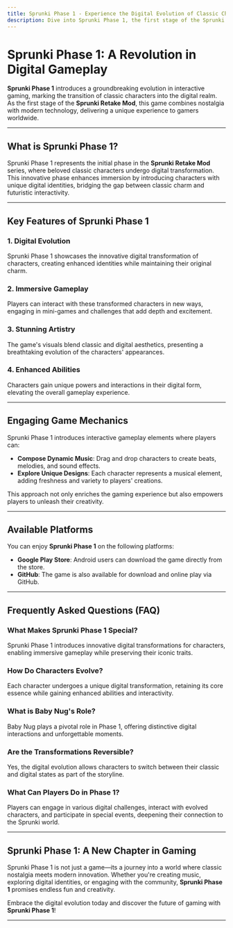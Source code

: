 ```yaml
---
title: Sprunki Phase 1 - Experience the Digital Evolution of Classic Characters
description: Dive into Sprunki Phase 1, the first stage of the Sprunki Retake Mod, where classic characters undergo a breathtaking digital transformation. Enjoy immersive gameplay, stunning artistry, and unique abilities.
---
```


# Sprunki Phase 1: A Revolution in Digital Gameplay

**Sprunki Phase 1** introduces a groundbreaking evolution in interactive gaming, marking the transition of classic characters into the digital realm. As the first stage of the **Sprunki Retake Mod**, this game combines nostalgia with modern technology, delivering a unique experience to gamers worldwide.

---

## What is Sprunki Phase 1?

Sprunki Phase 1 represents the initial phase in the **Sprunki Retake Mod** series, where beloved classic characters undergo digital transformation. This innovative phase enhances immersion by introducing characters with unique digital identities, bridging the gap between classic charm and futuristic interactivity.

---

## Key Features of Sprunki Phase 1

### **1. Digital Evolution**
Sprunki Phase 1 showcases the innovative digital transformation of characters, creating enhanced identities while maintaining their original charm.

### **2. Immersive Gameplay**
Players can interact with these transformed characters in new ways, engaging in mini-games and challenges that add depth and excitement.

### **3. Stunning Artistry**
The game's visuals blend classic and digital aesthetics, presenting a breathtaking evolution of the characters' appearances.

### **4. Enhanced Abilities**
Characters gain unique powers and interactions in their digital form, elevating the overall gameplay experience.

---

## Engaging Game Mechanics

Sprunki Phase 1 introduces interactive gameplay elements where players can:

- **Compose Dynamic Music**: Drag and drop characters to create beats, melodies, and sound effects.  
- **Explore Unique Designs**: Each character represents a musical element, adding freshness and variety to players' creations.

This approach not only enriches the gaming experience but also empowers players to unleash their creativity.

---

## Available Platforms

You can enjoy **Sprunki Phase 1** on the following platforms:

- **Google Play Store**: Android users can download the game directly from the store.  
- **GitHub**: The game is also available for download and online play via GitHub.

---

## Frequently Asked Questions (FAQ)

### **What Makes Sprunki Phase 1 Special?**
Sprunki Phase 1 introduces innovative digital transformations for characters, enabling immersive gameplay while preserving their iconic traits.

### **How Do Characters Evolve?**
Each character undergoes a unique digital transformation, retaining its core essence while gaining enhanced abilities and interactivity.

### **What is Baby Nug's Role?**
Baby Nug plays a pivotal role in Phase 1, offering distinctive digital interactions and unforgettable moments.

### **Are the Transformations Reversible?**
Yes, the digital evolution allows characters to switch between their classic and digital states as part of the storyline.

### **What Can Players Do in Phase 1?**
Players can engage in various digital challenges, interact with evolved characters, and participate in special events, deepening their connection to the Sprunki world.

---

## Sprunki Phase 1: A New Chapter in Gaming

Sprunki Phase 1 is not just a game—its a journey into a world where classic nostalgia meets modern innovation. Whether you're creating music, exploring digital identities, or engaging with the community, **Sprunki Phase 1** promises endless fun and creativity.

Embrace the digital evolution today and discover the future of gaming with **Sprunki Phase 1**!

---

